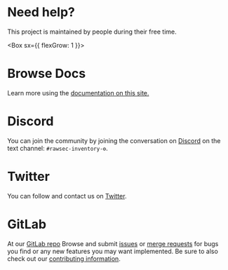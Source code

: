 
# Need help?

This project is maintained by people during their free time.

<Box sx={{ flexGrow: 1 }}>
  <Grid container spacing={2}>
    <Grid xs>
      <Item>
        <h1>Browse Docs</h1>
        <p>
          Learn more using the
          <a href="/docs/add"> documentation on this site.</a>
        </p>
      </Item>
    </Grid>
    <Grid xs>
      <Item>
        <h1>Discord</h1>
        <p>You can join the community by joining the conversation on <a href="https://discord.gg/xvTb2vx">Discord</a> on the text channel: <code>#rawsec-inventory-⚙</code>.</p>
      </Item>
    </Grid>
    <Grid xs>
      <Item>
        <h1>Twitter</h1>
        <span>You can follow and contact us on <a href="https://twitter.com/rawsec_cyber">Twitter</a>.</span>
      </Item>
    </Grid>
    <Grid xs>
      <Item>
        <h1>GitLab</h1>
        <span>At our <a href="https://gitlab.com/rawsec/rawsec-cybersecurity-list/">GitLab repo</a> Browse and submit <a href="https://gitlab.com/rawsec/rawsec-cybersecurity-list/issues">issues</a> or <a href="https://gitlab.com/rawsec/rawsec-cybersecurity-list/merge_requests">merge requests</a> for bugs you find or any new features you may want implemented. Be sure to also check out our <a href="/docs/add">contributing information</a>.</span>
      </Item>
    </Grid>
  </Grid>
</Box>
